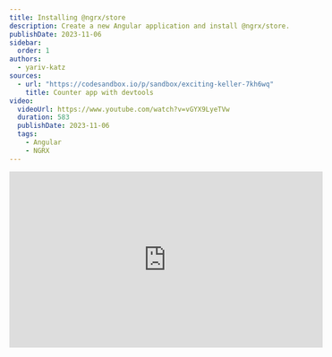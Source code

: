 ```yaml
---
title: Installing @ngrx/store
description: Create a new Angular application and install @ngrx/store.
publishDate: 2023-11-06
sidebar:
  order: 1
authors:
  - yariv-katz
sources: 
  - url: "https://codesandbox.io/p/sandbox/exciting-keller-7kh6wq"
    title: Counter app with devtools
video:
  videoUrl: https://www.youtube.com/watch?v=vGYX9LyeTVw
  duration: 583
  publishDate: 2023-11-06
  tags:    
    - Angular
    - NGRX
---
```


<div class="not-content flex">
	<iframe
		className="mx-auto mb-10"
		width="560"
		height="315"
		src="https://www.youtube.com/embed/vGYX9LyeTVw?si=X2tMw_tD4ENthenH"
		title="YouTube video player"
		frameBorder="0"
		allow="accelerometer; autoplay; clipboard-write; encrypted-media; gyroscope; picture-in-picture; web-share"
		allowFullScreen
	/>
</div>

In the following coding exercise we will do the following:

- Create a new Angular application
- Install `@ngrx/store`
- Install `@ngrx/store-devtools`
- Install <a href="https://chromewebstore.google.com/detail/redux-devtools/lmhkpmbekcpmknklioeibfkpmmfibljd?hl=en">Redux DevTools Chrome extension</a>
- Populate the state with some data
- Inspect the state using <a href="https://github.com/reduxjs/redux-devtools">Redux DevTools</a>

We will cover here the starting point of combining Angular and NGRX, including some recommended tools and best practices you should use.

<div class="[&>h3]:step steps mb-12 ml-4 border-l pl-8 [counter-reset:step]">

### Create a new Angular application

You can start a new Angular application using the Angular CLI.

```bash
npx @angular/cli@latest new ngrx-store-install --minimal --style css --routing false
```

This will create a new angular application, the `--minimal` flag will create a minimal application with minimum files (`--inline-template`, `--skip-tests`, `--inline-style`).  
We also chose to create the application with `css` style and without `routing`.

### OnPush

with `NGRX` you will get the data as `Observable` which makes angular applications with `NGRX` ideal for `OnPush` change detection strategy (in all the components).  
change the `app.component.ts` `changeDetection` to `OnPush`

```typescript title="src/app/app.component.ts"
import { ChangeDetectionStrategy, Component } from '@angular/core';

@Component({
	...
	changeDetection: ChangeDetectionStrategy.OnPush
})
export class AppComponent {}
```

:::tip[Best Practice Tip]
It's recommended to use `OnPush` on all components in your application, not just the root component.  
Follow <a className="text-green/80 underline" href="/courses/angular/best-practice/onpush">this</a> best practice tip to make angular cli generate `OnPush` components, as well as adding a lint rule to verify `OnPush` is set for all components
:::

### Install @ngrx/store

Each of the `@ngrx/*` libraries has an `ng add` command that will install the library and add additional boilerplate code.

In your angular application run the following:

```bash
npx ng add @ngrx/store@latest --skip-confirmation
```

Running this command will npm install `@ngrx/store` and also add the following change to `src/app/app.module.ts`:

```diff lang="typescript" title="src/app/app.module.ts"
import {NgModule} from '@angular/core';
import {BrowserModule} from '@angular/platform-browser';
import {AppComponent} from './app.component';
+ import {StoreModule} from '@ngrx/store';

@NgModule({
  declarations: [
    AppComponent
  ],
  imports: [
-    BrowserModule
+    BrowserModule, 
+    StoreModule.forRoot({}, {})
  ],
  providers: [],
  bootstrap: [AppComponent],
})
```


Notice that `NGRX` `StoreModule.forRoot({}, {})` is added to the `imports` array with empty objects, which mean we will have an empty state in `NGRX`.

### Install @ngrx/store-devtools

It's recommended that on `Angular+NGRX` applications, you will work with `@ngrx/store-devtools` which will allow you to inspect the state of your application.

```bash
npx ng add @ngrx/store-devtools@latest --skip-confirmation
```

Running this command will npm install `@ngrx/store-devtools` and also add the following change to `src/app/app.module.ts`:

{/* ![app.module.ts changes](https://github.com/ywarezk/academeez/blob/main/content/en/course/angular/ngrx/installing-ngrx-store/ng-add-devtools-change2.png?raw=true) */}

```diff lang="typescript" title="src/app/app.module.ts"
-import {NgModule} from '@angular/core';
+import {NgModule, isDevMode} from '@angular/core';
import {BrowserModule} from '@angular/platform-browser';
import {AppComponent} from './app.component';
import {StoreModule} from '@ngrx/store';
+import {StoreDevtoolsModule} from '@ngrx/store-devtools';

@NgModule({
  declarations: [
    AppComponent
  ],
-  imports: [BrowserModule, StoreModule.forRoot({}, {})],
+  imports: [
+    BrowserModule, 
+    StoreModule.forRoot({}, {}),
+    StoreDevtoolsModule.instrument({maxAge: 25, logOnly: !isDevMode()})
+  ],
  providers: [],
  bootstrap: [AppComponent],
})
```

Notice that `StoreDevtoolsModule.instrument()` is added to the `imports` array.

:::tip[Best Practice Tip]
In production, it's best not to add the `StoreDevtoolsModule` to the imports array, in fact it's best to completly remove the `@ngrx/store-devtools` from the bundle.  
Check out our best practice tip <a className="text-green/80 underline" href="/courses/angular/ngrx/best-practice/store-devtools-production">here</a>
:::
	
### Install Redux DevTools Chrome extension

In order to inspect the state of your application, you will need to install the Redux DevTools Chrome extension.  
Click [this link](https://chrome.google.com/webstore/detail/redux-devtools/lmhkpmbekcpmknklioeibfkpmmfibljd) and add the extension to your browser.

![Redux dev tools](https://github.com/ywarezk/academeez/blob/main/content/en/course/angular/ngrx/installing-ngrx-store/redux-devtools.gif?raw=true)

### Inspect your state with Redux dev tools

Let's populate our state with some initial data, and make sure we can examine that data with Redux dev tools.

```typescript title="src/app/app.module.ts"
import {NgModule, isDevMode} from '@angular/core';
import {BrowserModule} from '@angular/platform-browser';

import {AppComponent} from './app.component';
import {StoreModule} from '@ngrx/store';
import {StoreDevtoolsModule} from '@ngrx/store-devtools';

@NgModule({
  declarations: [AppComponent],
  imports: [
    BrowserModule,
    StoreModule.forRoot(
      {
        counter: () => 0,
      },
      {}
    ),
    StoreDevtoolsModule.instrument({maxAge: 25, logOnly: !isDevMode()}),
  ],
  providers: [],
  bootstrap: [AppComponent],
})
export class AppModule {}
```

We populated the state with `counter: 0` (it's not important the exact syntax, we will learn about reducers later on).

### Examine the state

Run our app: 

```bash
npx ng serve
```

open the developer tools, you should see a new tab in the developer tools called `Redux`, this tab was added after installing the extension of `Redux Dev Tools` and you can use it to inspect the state.  

![Inspect State](https://github.com/ywarezk/academeez/blob/main/content/en/course/angular/ngrx/installing-ngrx-store/examine-state.gif?raw=true)

</div>

This basic app will be the baseline of all the exercises you will do in the `NGRX` chapter.  
This app has `@ngrx/store` as well as `@ngrx/store-devtools` installed.  
We also installed the `Redux DevTools` Chrome extension, and used it to inspect the state of our application.
